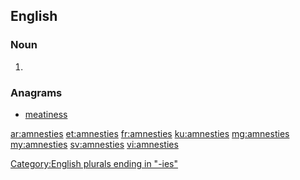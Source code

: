 ==English==

===Noun===
{{head|en|plural}}

# {{plural of|amnesty|lang=en|nocat=1}}

===Anagrams===
* [[meatiness#English|meatiness]]

[[Category:English plurals ending in "-ies"]]

[[ar:amnesties]]
[[et:amnesties]]
[[fr:amnesties]]
[[ku:amnesties]]
[[mg:amnesties]]
[[my:amnesties]]
[[sv:amnesties]]
[[vi:amnesties]]